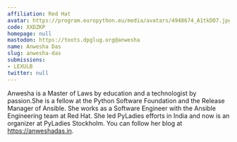 ```yaml
---
affiliation: Red Hat
avatar: https://program.europython.eu/media/avatars/4948674_A1tkDO7.jpg
code: XXDZKP
homepage: null
mastodon: https://toots.dpglug.org@anwesha
name: Anwesha Das
slug: anwesha-das
submissions:
- LEXULB
twitter: null
---
```


Anwesha is a Master of Laws by education and a technologist by passion.She is a fellow at the Python Software Foundation and the Release Manager of Ansible. She works as a Software Engineer with the Ansible Engineering team at Red Hat. She led PyLadies efforts in India and now is an organizer at PyLadies Stockholm.  You can follow her blog at https://anweshadas.in.
